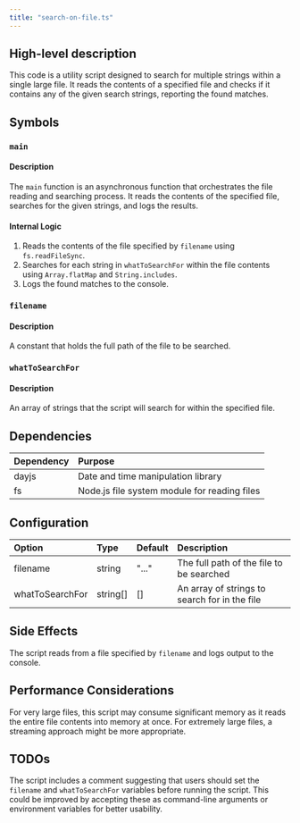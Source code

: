 ```yaml
---
title: "search-on-file.ts"
---
```


## High-level description
This code is a utility script designed to search for multiple strings within a single large file. It reads the contents of a specified file and checks if it contains any of the given search strings, reporting the found matches.

## Symbols

### `main`
#### Description
The `main` function is an asynchronous function that orchestrates the file reading and searching process. It reads the contents of the specified file, searches for the given strings, and logs the results.

#### Internal Logic
1. Reads the contents of the file specified by `filename` using `fs.readFileSync`.
2. Searches for each string in `whatToSearchFor` within the file contents using `Array.flatMap` and `String.includes`.
3. Logs the found matches to the console.

### `filename`
#### Description
A constant that holds the full path of the file to be searched.

### `whatToSearchFor`
#### Description
An array of strings that the script will search for within the specified file.

## Dependencies
| Dependency | Purpose |
|:-----------|:--------|
| dayjs | Date and time manipulation library |
| fs | Node.js file system module for reading files |

## Configuration
| Option | Type | Default | Description |
|:-------|:-----|:--------|:------------|
| filename | string | "..." | The full path of the file to be searched |
| whatToSearchFor | string[] | [] | An array of strings to search for in the file |

## Side Effects
The script reads from a file specified by `filename` and logs output to the console.

## Performance Considerations
For very large files, this script may consume significant memory as it reads the entire file contents into memory at once. For extremely large files, a streaming approach might be more appropriate.

## TODOs
The script includes a comment suggesting that users should set the `filename` and `whatToSearchFor` variables before running the script. This could be improved by accepting these as command-line arguments or environment variables for better usability.